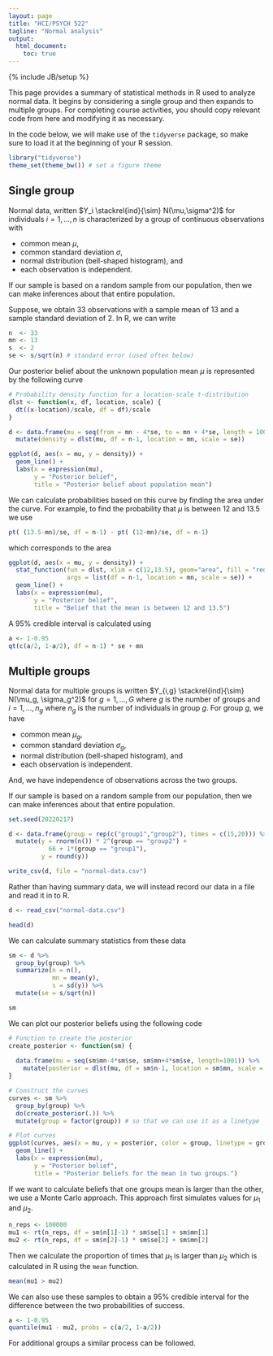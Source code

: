 ```yaml
---
layout: page
title: "HCI/PSYCH 522"
tagline: "Normal analysis"
output: 
  html_document:
    toc: true
---
```


{% include JB/setup %}

This page provides a summary of statistical methods in R used to analyze 
normal data. 
It begins by considering a single group and then expands to multiple groups. 
For completing course activities, you should copy relevant code from here and
modifying it as necessary. 

In the code below, we will make use of the `tidyverse` package, so
make sure to load it at the beginning of your R session.

```r
library("tidyverse")
theme_set(theme_bw()) # set a figure theme
```

## Single group

Normal data, written $Y_i \stackrel{ind}{\sim} N(\mu,\sigma^2)$ for 
individuals $i=1,\ldots,n$ is characterized by a group of continuous observations
with 

- common mean $\mu$,
- common standard deviation $\sigma$,
- normal distribution (bell-shaped histogram), and
- each observation is independent. 

If our sample is based on a random sample from our population, 
then we can make inferences about that entire population. 

Suppose, we obtain 33 observations with a sample mean of 13 and a sample
standard deviation of 2. 
In R, we can write 

```r
n  <- 33
mn <- 13
s  <- 2
se <- s/sqrt(n) # standard error (used often below)
```

Our posterior belief about the unknown population mean $\mu$ 
is represented by the following curve

```r
# Probability density function for a location-scale t-distribution
dlst <- function(x, df, location, scale) {
  dt((x-location)/scale, df = df)/scale
}

d <- data.frame(mu = seq(from = mn - 4*se, to = mn + 4*se, length = 1001)) %>%
  mutate(density = dlst(mu, df = n-1, location = mn, scale = se))

ggplot(d, aes(x = mu, y = density)) + 
  geom_line() + 
  labs(x = expression(mu),
       y = "Posterior belief",
       title = "Posterior belief about population mean")
```

We can calculate probabilities based on this curve by finding the area under
the curve. 
For example, to find the probability that $\mu$ is between 
12 and 13.5 we use 

```r
pt( (13.5-mn)/se, df = n-1) - pt( (12-mn)/se, df = n-1)
```

which corresponds to the area

```r
ggplot(d, aes(x = mu, y = density)) + 
  stat_function(fun = dlst, xlim = c(12,13.5), geom="area", fill = "red",
                args = list(df = n-1, location = mn, scale = se)) + 
  geom_line() + 
  labs(x = expression(mu),
       y = "Posterior belief",
       title = "Belief that the mean is between 12 and 13.5")
```

A 95% credible interval is calculated using

```r
a <- 1-0.95
qt(c(a/2, 1-a/2), df = n-1) * se + mn
```




## Multiple groups

Normal data for multiple groups is written 
$Y_{i,g} \stackrel{ind}{\sim} N(\mu_g, \sigma_g^2)$ 
for
$g=1,\ldots,G$ where $g$ is the number of groups and 
$i = 1,\ldots,n_g$ where $n_g$ is the number of individuals in group $g$. 
For group $g$, we have 

- common mean $\mu_g$,
- common standard deviation $\sigma_g$,
- normal distribution (bell-shaped histogram), and
- each observation is independent. 

And, we have independence of observations across the two groups. 

If our sample is based on a random sample from our population, 
then we can make inferences about that entire population. 

```r
set.seed(20220217)

d <- data.frame(group = rep(c("group1","group2"), times = c(15,20))) %>%
  mutate(y = rnorm(n()) * 2^(group == "group2") + 
           66 + 1*(group == "group1"),
         y = round(y))

write_csv(d, file = "normal-data.csv")
```

Rather than having summary data, 
we will instead record our data in a file and read it in to R.

```r
d <- read_csv("normal-data.csv")

head(d)
```

We can calculate summary statistics from these data

```r
sm <- d %>% 
  group_by(group) %>%
  summarize(n = n(),
            mn = mean(y),
            s = sd(y)) %>%
  mutate(se = s/sqrt(n))

sm
```

We can plot our posterior beliefs using the following code

```r
# Function to create the posterior
create_posterior <- function(sm) {
  
  data.frame(mu = seq(sm$mn-4*sm$se, sm$mn+4*sm$se, length=1001)) %>%
    mutate(posterior = dlst(mu, df = sm$n-1, location = sm$mn, scale = sm$se))
}

# Construct the curves
curves <- sm %>%
  group_by(group) %>%
  do(create_posterior(.)) %>%
  mutate(group = factor(group)) # so that we can use it as a linetype

# Plot curves
ggplot(curves, aes(x = mu, y = posterior, color = group, linetype = group)) +
  geom_line() + 
  labs(x = expression(mu),
       y = "Posterior belief",
       title = "Posterior beliefs for the mean in two groups.") 
```

If we want to calculate beliefs that one groups mean is 
larger than the other, we use a Monte Carlo approach.
This approach first simulates values for $\mu_1$ and $\mu_2$. 

```r
n_reps <- 100000
mu1 <- rt(n_reps, df = sm$n[1]-1) * sm$se[1] + sm$mn[1]
mu2 <- rt(n_reps, df = sm$n[2]-1) * sm$se[2] + sm$mn[2]
```

Then we calculate the proportion of times that $\mu_1$ is larger than $\mu_2$
which is calculated in R using the `mean` function.

```r
mean(mu1 > mu2)
```

We can also use these samples to obtain a 95% credible interval for the 
difference between the two probabilities of success. 

```r
a <- 1-0.95
quantile(mu1 - mu2, probs = c(a/2, 1-a/2))
```


For additional groups a similar process can be followed. 
